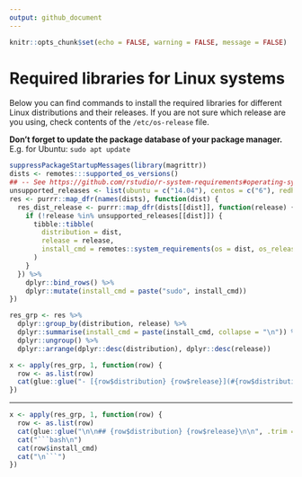```yaml
---
output: github_document
---
```


```r
knitr::opts_chunk$set(echo = FALSE, warning = FALSE, message = FALSE)
```

# Required libraries for Linux systems

Below you can find commands to install the required libraries for different Linux distributions and their releases.
If you are not sure which release are you using, check contents of the `/etc/os-release` file.

**Don't forget to update the package database of your package manager.** E.g. for Ubuntu: `sudo apt update`

```r
suppressPackageStartupMessages(library(magrittr))
dists <- remotes:::supported_os_versions()
## -- See https://github.com/rstudio/r-system-requirements#operating-systems
unsupported_releases <- list(ubuntu = c("14.04"), centos = c("6"), redhat = c("6"), opensuse = c("15.0"), sle = c("15.0"))
res <- purrr::map_dfr(names(dists), function(dist) {
  res_dist_release <- purrr::map_dfr(dists[[dist]], function(release) {
    if (!release %in% unsupported_releases[[dist]]) {
      tibble::tibble(
        distribution = dist,
        release = release,
        install_cmd = remotes::system_requirements(os = dist, os_release = release)
      )
    }
  }) %>%
    dplyr::bind_rows() %>%
    dplyr::mutate(install_cmd = paste("sudo", install_cmd))
})

res_grp <- res %>%
  dplyr::group_by(distribution, release) %>%
  dplyr::summarise(install_cmd = paste(install_cmd, collapse = "\n")) %>%
  dplyr::ungroup() %>%
  dplyr::arrange(dplyr::desc(distribution), dplyr::desc(release))
```

```r
x <- apply(res_grp, 1, function(row) {
  row <- as.list(row)
  cat(glue::glue("- [{row$distribution} {row$release}](#{row$distribution}-{row$release})\n", .trim = FALSE))
})
```

***

```r
x <- apply(res_grp, 1, function(row) {
  row <- as.list(row)
  cat(glue::glue("\n\n## {row$distribution} {row$release}\n\n", .trim = FALSE))
  cat("```bash\n")
  cat(row$install_cmd)
  cat("\n```")
})
```
